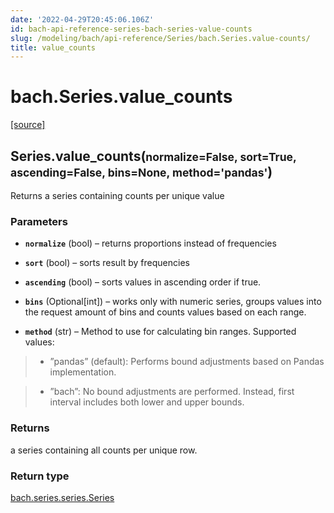 ```yaml
---
date: '2022-04-29T20:45:06.106Z'
id: bach-api-reference-series-bach-series-value-counts
slug: /modeling/bach/api-reference/Series/bach.Series.value-counts/
title: value_counts
---
```


# bach.Series.value_counts

<div class="method">

&#8203;<span class="view-source">[[source]](https://github.com/objectiv/objectiv-analytics/blob/main/bach/bach/series/series.py)</span>

<h2 class="signature-class"><span class="additional-name">Series.</span><span class="name">value_counts(</span><small class="parameter-list"><span class="parameter" id="normalize">normalize=False</span>, <span class="parameter" id="sort">sort=True</span>, <span class="parameter" id="ascending">ascending=False</span>, <span class="parameter" id="bins">bins=None</span>, <span class="parameter" id="method">method='pandas'</span></small>)</h2>


<div class="content">

Returns a series containing counts per unique value


### Parameters

* **`normalize`** (bool) – returns proportions instead of frequencies

* **`sort`** (bool) – sorts result by frequencies

* **`ascending`** (bool) – sorts values in ascending order if true.

* **`bins`** (Optional[int]) – works only with numeric series, groups values into the request amount of bins
and counts values based on each range.

* **`method`** (str) – Method to use for calculating bin ranges.
Supported values:

>   * ”pandas” (default): Performs bound adjustments based on Pandas implementation.

>   * ”bach”: No bound adjustments are performed. Instead, first interval includes both
> lower and upper bounds.




### Returns

a series containing all counts per unique row.



### Return type

[bach.series.series.Series](/docs/modeling/bach/api-reference/Series/bach.Series/#bach.Series)



</div>

</div>
